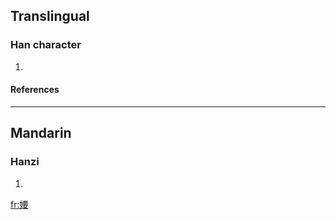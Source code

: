 ==Translingual==
===Han character===
{{Han char|rn=38|rad=女|as=09|sn=12|four=|canj=女一田女 (VMWV)}}
# {{defn|Han|sort=女09}}
====References====
{{Han ref|kx=0265.320|dkj=06460|dj=0533.070|hdz=21064.070|uh=5A79|ud=23161}}
----
==Mandarin==
===Hanzi===
{{cmn-hanzi|pin=[[yǎo]] (yao3)|wg=yao<sup>3</sup>}}
# {{defn|Mandarin}}

[[fr:婹]]